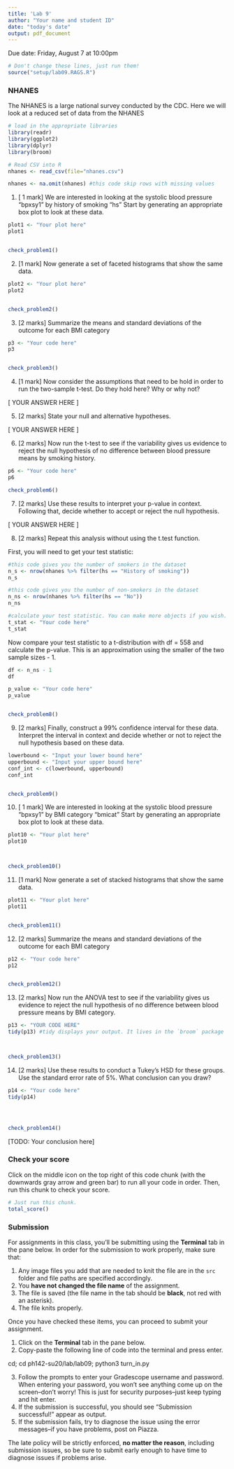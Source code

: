 ```yaml
---
title: 'Lab 9'
author: "Your name and student ID"
date: "today's date"
output: pdf_document
---
```


Due date: Friday, August 7 at 10:00pm

```r
# Don't change these lines, just run them!
source("setup/lab09.RAGS.R")
```

### NHANES
The NHANES is a large national survey conducted by the CDC.  Here we will look at a reduced set of data from the NHANES

```r
# load in the appropriate libraries
library(readr)
library(ggplot2)
library(dplyr)
library(broom)

# Read CSV into R
nhanes <- read_csv(file="nhanes.csv")

nhanes <- na.omit(nhanes) #this code skip rows with missing values
```

1. [ 1 mark] We are interested in looking at the systolic blood pressure "bpxsy1" by history of smoking "hs"
Start by generating an appropriate box plot to look at these data.

```r
plot1 <- "Your plot here"
plot1 


check_problem1()
```
\newpage

2. [1 mark] Now generate a set of faceted histograms that show the same data.

```r
plot2 <- "Your plot here"
plot2


check_problem2()
```
\newpage

3. [2 marks] Summarize the means and standard deviations of the outcome for each BMI category

```r
p3 <- "Your code here"
p3


check_problem3()
```
\newpage

4. [1 mark] Now consider the assumptions that need to be hold in order to run the two-sample t-test. Do they hold here? Why or why not?

[ YOUR ANSWER HERE ]


\newpage

5. [2 marks] State your null and alternative hypotheses.

[ YOUR ANSWER HERE ]


\newpage

6. [2 marks] Now run the t-test to see if the variability gives us evidence to reject the null hypothesis of no difference between blood pressure means by smoking history.

```r
p6 <- "Your code here"
p6

check_problem6()
```
\newpage

7.  [2 marks] Use these results to interpret your p-value in context. Following that, decide whether to accept or reject the null hypothesis. 

[ YOUR ANSWER HERE ]


\newpage

8. [2 marks] Repeat this analysis without using the t.test function.

First, you will need to get your test statistic:

```r
#this code gives you the number of smokers in the dataset
n_s <- nrow(nhanes %>% filter(hs == "History of smoking"))
n_s

#this code gives you the number of non-smokers in the dataset
n_ns <- nrow(nhanes %>% filter(hs == "No"))
n_ns

#calculate your test statistic. You can make more objects if you wish.
t_stat <- "Your code here"
t_stat

```

Now compare your test statistic to a t-distribution with df = 558 and calculate the p-value. This is an approximation using the smaller of the two sample sizes - 1.

```r
df <- n_ns - 1
df

p_value <- "Your code here"
p_value


check_problem8()
```
\newpage

9. [2 marks] Finally, construct a 99% confidence interval for these data. Interpret the interval in context and decide whether or not to reject the null hypothesis based on these data.

```r
lowerbound <- "Input your lower bound here"
upperbound <- "Input your upper bound here"
conf_int <- c(lowerbound, upperbound)
conf_int


check_problem9()
```
\newpage

10. [ 1 mark] We are interested in looking at the systolic blood pressure "bpxsy1" by BMI category "bmicat"
Start by generating an appropriate box plot to look at these data.

```r
plot10 <- "Your plot here"
plot10 



check_problem10()
```
\newpage

11. [1 mark] Now generate a set of stacked histograms that show the same data.

```r
plot11 <- "Your plot here"
plot11


check_problem11()
```
\newpage

12. [2 marks] Summarize the means and standard deviations of the outcome for each BMI category

```r
p12 <- "Your code here"
p12


check_problem12()
```
\newpage

13. [2 marks] Now run the ANOVA test to see if the variability gives us evidence to reject the null hypothesis of no difference between blood pressure means by BMI category.

```r
p13 <- "YOUR CODE HERE"
tidy(p13) #tidy displays your output. It lives in the `broom` package



check_problem13()
```
\newpage

14.  [2 marks] Use these results to conduct a Tukey's HSD for these groups. Use the standard error rate of 5%. What conclusion can you draw?

```r
p14 <- "Your code here"
tidy(p14)




check_problem14()
```

[TODO: Your conclusion here]


\newpage


### Check your score

Click on the middle icon on the top right of this code chunk (with the downwards gray arrow and green bar) to run all your code in order. Then, run this chunk to check your score.
```r
# Just run this chunk.
total_score()
```



\newpage

### Submission

For assignments in this class, you'll be submitting using the **Terminal** tab in the pane below. In order for the submission to work properly, make sure that:

1. Any image files you add that are needed to knit the file are in the `src` folder and file paths are specified accordingly. 
2. You **have not changed the file name** of the assignment.
3. The file is saved (the file name in the tab should be **black**, not red with an asterisk).
4. The file knits properly.

Once you have checked these items, you can proceed to submit your assignment.

1. Click on the **Terminal** tab in the pane below.
2. Copy-paste the following line of code into the terminal and press enter.

cd; cd ph142-su20/lab/lab09; python3 turn_in.py

3. Follow the prompts to enter your Gradescope username and password. When entering your password, you won't see anything come up on the screen--don't worry! This is just for security purposes--just keep typing and hit enter.
4. If the submission is successful, you should see "Submission successful!" appear as output.
5. If the submission fails, try to diagnose the issue using the error messages--if you have problems, post on Piazza. 

The late policy will be strictly enforced, **no matter the reason**, including submission issues, so be sure to submit early enough to have time to diagnose issues if problems arise.

